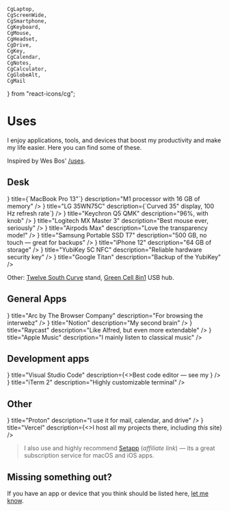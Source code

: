	CgLaptop,
	CgScreenWide,
	CgSmartphone,
	CgKeyboard,
	CgMouse,
	CgHeadset,
	CgDrive,
	CgKey,
	CgCalendar,
	CgNotes,
	CgCalculator,
	CgGlobeAlt,
	CgMail
} from "react-icons/cg";



# Uses

I enjoy applications, tools, and devices that boost my productivity and make my life easier. Here you can find some of these.

Inspired by Wes Bos' [/uses](https://uses.tech).

## Desk

<ResponsiveGrid>
	<Item
		icon={<CgLaptop size={20}/>}
		title={`MacBook Pro 13"`}
		description="M1 processor with 16 GB of memory"
	/>
	<Item
		icon={<CgScreenWide size={20}/>}
		title="LG 35WN75C"
		description={`Curved 35" display, 100 Hz refresh rate`}
	/>
	<Item
		icon={<CgKeyboard size={20}/>}
		title="Keychron Q5 QMK"
		description="96%, with knob"
	/>
	<Item
		icon={<CgMouse size={20}/>}
		title="Logitech MX Master 3"
		description="Best mouse ever, seriously"
	/>
	<Item
		icon={<CgHeadset size={20}/>}
		title="Airpods Max"
		description="Love the transparency mode!"
	/>
	<Item
		icon={<CgDrive size={20}/>}
		title="Samsung Portable SSD T7"
		description="500 GB, no touch &mdash; great for backups"
	/>
	<Item
		icon={<CgSmartphone size={20}/>}
		title="iPhone 12"
		description="64 GB of storage"
	/>
	<Item
		icon={<CgKey size={20}/>}
		title="YubiKey 5C NFC"
		description="Reliable hardware security key"
	/>
	<Item
		icon={<CgKey size={20}/>}
		title="Google Titan"
		description="Backup of the YubiKey"
	/>
</ResponsiveGrid>

Other: [Twelve South Curve](https://www.twelvesouth.com/products/curve-for-macbook) stand, [Green Cell 8in1](https://greencell.global/en/hub-usb-c/3034-green-cell-hub-gc-connect60-8in1-thunderbolt-3-usb-c-hdmi-3x-usb-30-sd-microsd-for-macbook-pro-1315-2016-2020.html) USB hub.

## General Apps

<ResponsiveGrid>
	<Item
		icon={<IoLogoChrome size={20}/>}
		title="Arc by The Browser Company"
		description="For browsing the interwebz"
	/>
	<Item
		icon={<CgNotes size={20}/>}
		title="Notion"
		description="My second brain"
	/>
	<Item
		icon={<FiCommand size={20}/>}
		title="Raycast"
		description="Like Alfred, but even more extendable"
	/>
	<Item
		icon={<SiApplemusic size={20}/>}
		title="Apple Music"
		description="I mainly listen to classical music"
	/>
</ResponsiveGrid>

## Development apps

<ResponsiveGrid>
	<Item
		icon={<SiVisualstudiocode size={20}/>}
		title="Visual Studio Code"
		description={<>Best code editor &mdash; see my <Link href="https://github.com/xxczaki/dotfiles/blob/master/vscode.js" isExternal text="configuration"/></>}
	/>
	<Item
		icon={<FiTerminal size={20}/>}
		title="iTerm 2"
		description="Highly customizable terminal"
	/>
</ResponsiveGrid>

## Other

<ResponsiveGrid>
	<Item
		icon={<CgMail size={20}/>}
		title="Proton"
		description="I use it for mail, calendar, and drive"
	/>
	<Item
		icon={<SiVercel size={20}/>}
		title="Vercel"
		description={<>I host all my projects there, including <i>this</i> site</>}
	/>
</ResponsiveGrid>

> I also use and highly recommend [Setapp](https://go.setapp.com/invite/c0mdyhrl) (*affiliate link*) &mdash; its a great subscription service for macOS and iOS apps.

## Missing something out?

If you have an app or device that you think should be listed here, [let me know](mailto:antoni@kepinski.ch?subject=[Website]%20Software/Device%20Proposal).
